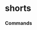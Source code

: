 # shorts


### Commands
<ul className='grid grid-cols-1 md:grid-cols-2 lg:grid-cols-3 xl:grid-cols-4 gap-4 -ml-6'>
<ReferenceCard
    title="fails_to_deliver"
    description="Get reported Fail-to-deliver (FTD) data."
    url="shorts/fails_to_deliver"
    command
/>
</ul>
